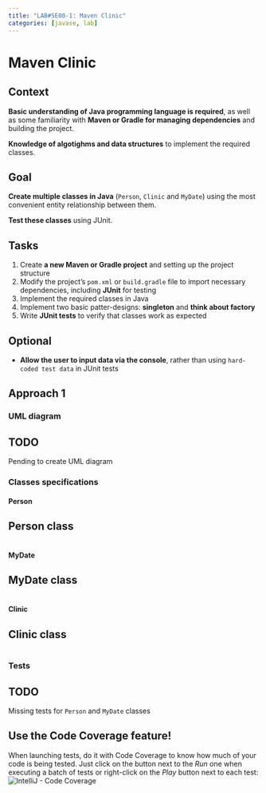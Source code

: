 ```yaml
---
title: "LAB#SE00-1: Maven Clinic"
categories: [javase, lab]
---
```

# Maven Clinic

::: {.panel-tabset}
## Context
**Basic understanding of Java programming language is required**, as well as some familiarity with **Maven or Gradle for managing dependencies** and building the project.

**Knowledge of algotighms and data structures** to implement the required classes.

## Goal
**Create multiple classes in Java** (`Person`, `Clinic` and `MyDate`) using the most convenient entity relationship between them.

**Test these classes** using JUnit.

## Tasks
(@) Create **a new Maven or Gradle project** and setting up the project structure
(@) Modify the project's `pom.xml` or `build.gradle` file to import necessary dependencies, including **JUnit** for testing
(@) Implement the required classes in Java
(@) Implement two basic patter-designs: **singleton** and **think about factory**
(@) Write **JUnit tests** to verify that classes work as expected

## Optional
*   **Allow the user to input data via the console**, rather than using `hard-coded test data` in JUnit tests
:::

## Approach 1
### UML diagram

:::{.callout-warning}
## TODO
Pending to create UML diagram
:::

### Classes specifications
#### Person

:::{.callout-note collapse="true"}
## Person class
```.java

```
:::

#### MyDate

:::{.callout-note collapse="true"}
## MyDate class
```.java

```
:::

#### Clinic

:::{.callout-note collapse="true"}
## Clinic class
```.java

```
:::


### Tests

:::{.callout-warning}
## TODO
Missing tests for `Person` and `MyDate` classes
:::

:::{.callout-tip}
## Use the Code Coverage feature!
When launching tests, do it with Code Coverage to know how much of your code is being tested. Just click on the button next to the _Run_ one when executing a batch of tests or right-click on the _Play_ button next to each test:
![IntelliJ - Code Coverage](../../images/java-labs/lab-se00-part1-code-coverage.png)
:::